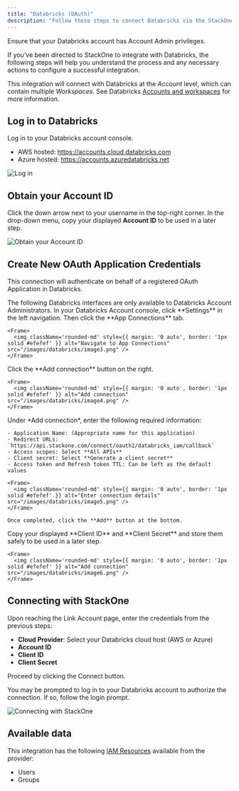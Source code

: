 ```yaml
---
title: "Databricks (OAuth)"
description: "Follow these steps to connect Databricks via the StackOne Hub successfully."
---
```



<Warning>
  Ensure that your Databricks account has Account Admin privileges.
</Warning>

If you've been directed to StackOne to integrate with Databricks, the following steps will help you understand the process and any necessary actions to configure a successful integration.

This integration will connect with Databricks at the *Account* level, which can contain multiple *Workspaces*. See Databricks [Accounts and workspaces](https://docs.databricks.com/en/getting-started/concepts.html#accounts-and-workspaces) for more information.

## Log in to Databricks

Log in to your Databricks account console.
- AWS hosted: https://accounts.cloud.databricks.com
- Azure hosted: https://accounts.azuredatabricks.net

<Frame>
    <img className='rounded-md' style={{ margin: '0 auto', border: '1px solid #efefef' }} alt="Log in" src="/images/databricks/image1.png" />
</Frame>

## Obtain your Account ID

Click the down arrow next to your username in the top-right corner. In the drop-down menu, copy your displayed **Account ID** to be used in a later step.

<Frame>
    <img className='rounded-md' style={{ margin: '0 auto', border: '1px solid #efefef' }} alt="Obtain your Account ID" src="/images/databricks/image2.png" />
</Frame>

## Create New OAuth Application Credentials

This connection will authenticate on behalf of a registered OAuth Application in Databricks.

<Info>
  The following Databricks interfaces are only available to Databricks Account Administrators.
</Info>

<Steps>
  <Step title="Navigate to App Connections">
    In your Databricks Account console, click **Settings** in the left navigation. Then click the **App Connections** tab.
  
    <Frame>
      <img className='rounded-md' style={{ margin: '0 auto', border: '1px solid #efefef' }} alt="Navigate to App Connections" src="/images/databricks/image3.png" />
    </Frame>
  </Step>

  <Step title="Add connection">
    Click the **Add connection** button on the right.
  
    <Frame>
      <img className='rounded-md' style={{ margin: '0 auto', border: '1px solid #efefef' }} alt="Add connection" src="/images/databricks/image4.png" />
    </Frame>
  </Step>

  <Step title="Enter connection details">
    Under *Add connection*, enter the following required information:

    - Application Name: (Appropriate name for this application)
    - Redirect URLs: `https://api.stackone.com/connect/oauth2/databricks_iam/callback`
    - Access scopes: Select **All APIs**
    - Client secret: Select **Generate a client secret**
    - Access token and Refresh token TTL: Can be left as the default values
  
    <Frame>
      <img className='rounded-md' style={{ margin: '0 auto', border: '1px solid #efefef' }} alt="Enter connection details" src="/images/databricks/image5.png" />
    </Frame>

    Once completed, click the **Add** button at the bottom.
  </Step>

  <Step title="Copy new credentials">
    Copy your displayed **Client ID** and **Client Secret** and store them safely to be used in a later step.
  
    <Frame>
      <img className='rounded-md' style={{ margin: '0 auto', border: '1px solid #efefef' }} alt="Add connection" src="/images/databricks/image6.png" />
    </Frame>
  </Step>
</Steps>

## Connecting with StackOne

Upon reaching the Link Account page, enter the credentials from the previous steps:
- **Cloud Provider**: Select your Databricks cloud host (AWS or Azure)
- **Account ID**
- **Client ID**
- **Client Secret**

Proceed by clicking the Connect button.

You may be prompted to log in to your Databricks account to authorize the connection. If so, follow the login prompt.

<Frame>
  <img className='rounded-md' style={{ margin: '0 auto', border: '1px solid #efefef' }} alt="Connecting with StackOne" src="/images/databricks/image7.png" />
</Frame>

<IntegrationFooter />

## Available data

This integration has the following [IAM Resources](https://docs.stackone.com/reference/getting-started-with-your-api) available from the provider:
<ul>
  <li>Users</li>
  <li>Groups</li>
</ul>